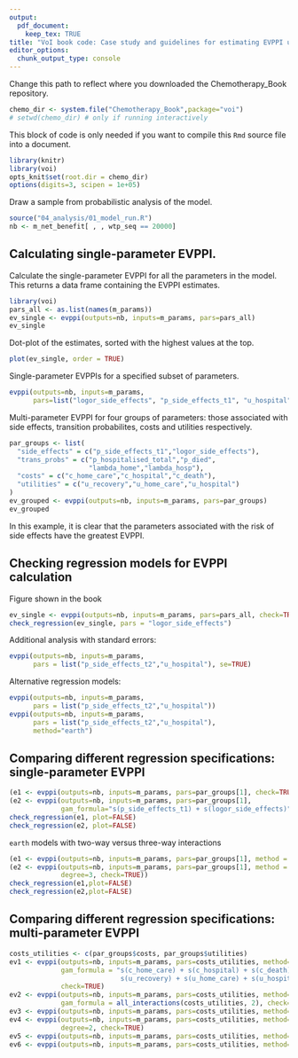 ---
output: 
  pdf_document:
    keep_tex: TRUE
title: "VoI book code: Case study and guidelines for estimating EVPPI using regression in R"
editor_options: 
  chunk_output_type: console
---

Change this path to reflect where you downloaded the Chemotherapy_Book repository.

```{r,echo=FALSE}
chemo_dir <- system.file("Chemotherapy_Book",package="voi")
# setwd(chemo_dir) # only if running interactively
```

This block of code is only needed if you want to compile this `Rmd` source file into a document. 
```{r,echo=FALSE,message=FALSE}
library(knitr)
library(voi)
opts_knit$set(root.dir = chemo_dir)
options(digits=3, scipen = 1e+05)
```


Draw a sample from probabilistic analysis of the model. 

```{r}
source("04_analysis/01_model_run.R")
nb <- m_net_benefit[ , , wtp_seq == 20000]
```

## Calculating single-parameter EVPPI. 

Calculate the single-parameter EVPPI for all the parameters in the model.  This returns a data frame containing the EVPPI estimates.  

```{r}
library(voi)
pars_all <- as.list(names(m_params))
ev_single <- evppi(outputs=nb, inputs=m_params, pars=pars_all)
ev_single
```

Dot-plot of the estimates, sorted with the highest values at the top.
```{r,dotplot,fig.width=7}
plot(ev_single, order = TRUE)
```

Single-parameter EVPPIs for a specified subset of parameters.

```{r,results="hide"}
evppi(outputs=nb, inputs=m_params, 
      pars=list("logor_side_effects", "p_side_effects_t1", "u_hospital"))
```

Multi-parameter EVPPI for four groups of parameters: those associated with 
side effects, transition probabilites, costs and utilities respectively.

```{r}
par_groups <- list(
  "side_effects" = c("p_side_effects_t1","logor_side_effects"),
  "trans_probs" = c("p_hospitalised_total","p_died",
                    "lambda_home","lambda_hosp"),
  "costs" = c("c_home_care","c_hospital","c_death"),
  "utilities" = c("u_recovery","u_home_care","u_hospital")
)
ev_grouped <- evppi(outputs=nb, inputs=m_params, pars=par_groups)
ev_grouped
```

In this example, it is clear that the parameters associated with the risk of side effects
have the greatest EVPPI.


## Checking regression models for EVPPI calculation 

Figure shown in the book 

```{r,results='hide',fig.keep='all',fig.height=3,regression_diagnostics}
ev_single <- evppi(outputs=nb, inputs=m_params, pars=pars_all, check=TRUE)
check_regression(ev_single, pars = "logor_side_effects")
```

Additional analysis with standard errors: 

```{r,eval=FALSE}
evppi(outputs=nb, inputs=m_params,
      pars = list("p_side_effects_t2","u_hospital"), se=TRUE)
```

Alternative regression models:

```{r,eval=FALSE}
evppi(outputs=nb, inputs=m_params,
      pars = list("p_side_effects_t2","u_hospital"))
evppi(outputs=nb, inputs=m_params,
      pars = list("p_side_effects_t2","u_hospital"),
      method="earth")
```


## Comparing different regression specifications: single-parameter EVPPI 


```{r}
(e1 <- evppi(outputs=nb, inputs=m_params, pars=par_groups[1], check=TRUE))
(e2 <- evppi(outputs=nb, inputs=m_params, pars=par_groups[1], 
             gam_formula="s(p_side_effects_t1) + s(logor_side_effects)", check=TRUE))
check_regression(e1, plot=FALSE)
check_regression(e2, plot=FALSE)
```

`earth` models with two-way versus three-way interactions

```{r}
(e1 <- evppi(outputs=nb, inputs=m_params, pars=par_groups[1], method = "earth", check=TRUE))
(e2 <- evppi(outputs=nb, inputs=m_params, pars=par_groups[1], method = "earth", 
             degree=3, check=TRUE))
check_regression(e1,plot=FALSE)
check_regression(e2,plot=FALSE)
```


## Comparing different regression specifications: multi-parameter EVPPI 

```{r,eval=FALSE}
costs_utilities <- c(par_groups$costs, par_groups$utilities)
ev1 <- evppi(outputs=nb, inputs=m_params, pars=costs_utilities, method="gam", 
             gam_formula = "s(c_home_care) + s(c_hospital) + s(c_death) + 
                            s(u_recovery) + s(u_home_care) + s(u_hospital)",
             check=TRUE)
ev2 <- evppi(outputs=nb, inputs=m_params, pars=costs_utilities, method="gam", 
             gam_formula = all_interactions(costs_utilities, 2), check=TRUE) 
ev3 <- evppi(outputs=nb, inputs=m_params, pars=costs_utilities, method="earth", check=TRUE)
ev4 <- evppi(outputs=nb, inputs=m_params, pars=costs_utilities, method="earth", 
             degree=2, check=TRUE)
ev5 <- evppi(outputs=nb, inputs=m_params, pars=costs_utilities, method="gp") 
ev6 <- evppi(outputs=nb, inputs=m_params, pars=costs_utilities, method="inla") 
```

